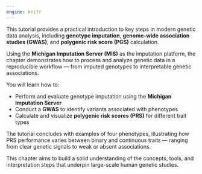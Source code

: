 ```yaml
---
engine: knitr
---
```


This tutorial provides a practical introduction to key steps in modern genetic data analysis, including **genotype imputation**, **genome-wide association studies (GWAS)**, and **polygenic risk score (PGS)** calculation.

Using the **Michigan Imputation Server (MIS)** as the imputation platform, the chapter demonstrates how to process and analyze genetic data in a reproducible workflow — from imputed genotypes to interpretable genetic associations.

You will learn how to:

* Perform and evaluate genotype imputation using the **Michigan Imputation Server**
* Conduct a **GWAS** to identify variants associated with phenotypes
* Calculate and visualize **polygenic risk scores (PRS)** for different trait types

The tutorial concludes with examples of four phenotypes, illustrating how PRS performance varies between binary and continuous traits — ranging from clear genetic signals to weak or absent associations.

This chapter aims to build a solid understanding of the concepts, tools, and interpretation steps that underpin large-scale human genetic studies.
